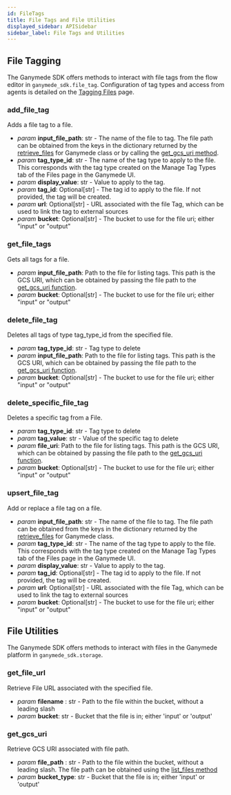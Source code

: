 ```yaml
---
id: FileTags
title: File Tags and File Utilities
displayed_sidebar: APISidebar
sidebar_label: File Tags and Utilities
---
```


## File Tagging

The Ganymede SDK offers methods to interact with file tags from the flow editor in `ganymede_sdk.file_tag`.  Configuration of tag types and access from agents is detailed on the [Tagging Files](../connectivity/Tags) page.

### add_file_tag

Adds a file tag to a file.

- _param_ **input_file_path**: str - The name of the file to tag.  The file path can be obtained from the keys in the dictionary returned by the [retrieve_files](../api/GanymedeClass#method-retrieve_files) for Ganymede class or by calling the [get_gcs_uri method](#get_gcs_uri).
- _param_ **tag_type_id**: str - The name of the tag type to apply to the file.  This corresponds with the tag type created on the Manage Tag Types tab of the Files page in the Ganymede UI.
- _param_ **display_value**: str - Value to apply to the tag.
- _param_ **tag_id**: Optional[str] - The tag id to apply to the file. If not provided, the tag will be created.
- _param_ **url**: Optional[str] - URL associated with the file Tag, which can be used to link the tag to external sources
- _param_ **bucket**: Optional[str] - The bucket to use for the file uri; either "input" or "output"

### get_file_tags

Gets all tags for a file.

- _param_ **input_file_path**: Path to the file for listing tags.  This path is the GCS URI, which can be obtained by passing the file path to the [get_gcs_uri function](#get_gcs_uri).
- _param_ **bucket**: Optional[str] - The bucket to use for the file uri; either "input" or "output"

### delete_file_tag

Deletes all tags of type tag_type_id from the specified file.

- _param_ **tag_type_id**: str - Tag type to delete
- _param_ **input_file_path**: Path to the file for listing tags.  This path is the GCS URI, which can be obtained by passing the file path to the [get_gcs_uri function](#get_gcs_uri).
- _param_ **bucket**: Optional[str] - The bucket to use for the file uri; either "input" or "output"

### delete_specific_file_tag

Deletes a specific tag from a File.

- _param_ **tag_type_id**: str - Tag type to delete
- _param_ **tag_value**: str - Value of the specific tag to delete
- _param_ **file_uri**: Path to the file for listing tags.  This path is the GCS URI, which can be obtained by passing the file path to the [get_gcs_uri function](#get_gcs_uri).
- _param_ **bucket**: Optional[str] - The bucket to use for the file uri; either "input" or "output"

### upsert_file_tag

Add or replace a file tag on a file.

- _param_ **input_file_path**: str - The name of the file to tag.  The file path can be obtained from the keys in the dictionary returned by the [retrieve_files](../api/GanymedeClass#method-retrieve_files) for Ganymede class.
- _param_ **tag_type_id**: str - The name of the tag type to apply to the file.  This corresponds with the tag type created on the Manage Tag Types tab of the Files page in the Ganymede UI.
- _param_ **display_value**: str - Value to apply to the tag.
- _param_ **tag_id**: Optional[str] - The tag id to apply to the file. If not provided, the tag will be created.
- _param_ **url**: Optional[str] - URL associated with the file Tag, which can be used to link the tag to external sources
- _param_ **bucket**: Optional[str] - The bucket to use for the file uri; either "input" or "output"

## File Utilities

The Ganymede SDK offers methods to interact with files in the Ganymede platform in `ganymede_sdk.storage`.

### get_file_url

Retrieve File URL associated with the specified file.

- _param_ **filename** : str - Path to the file within the bucket, without a leading slash
- _param_ **bucket**: str - Bucket that the file is in; either 'input' or 'output'

### get_gcs_uri

Retrieve GCS URI associated with file path.

- _param_ **file_path** : str - Path to the file within the bucket, without a leading slash.  The file path can be obtained using the [list_files method](./GanymedeClass#method-list_files)
- _param_ **bucket_type**: str - Bucket that the file is in; either 'input' or 'output'
